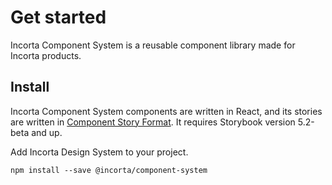 
<Meta title="Intro" />

# Get started

Incorta Component System is a reusable component library made for Incorta products.

## Install

Incorta Component System components are written in React, and its stories are written in [Component Story Format](https://medium.com/storybookjs/component-story-format-66f4c32366df). It requires Storybook version 5.2-beta and up.

Add Incorta Design System to your project.

`npm install --save @incorta/component-system`

